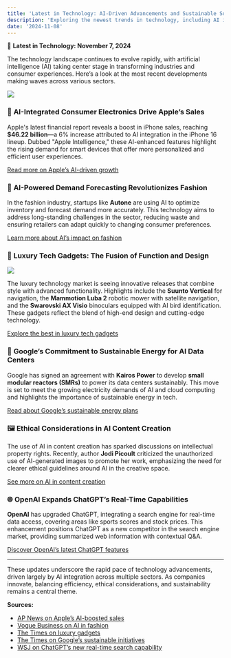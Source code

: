 ```yaml
---
title: 'Latest in Technology: AI-Driven Advancements and Sustainable Solutions - November 6, 2024'
description: 'Exploring the newest trends in technology, including AI in consumer electronics, sustainable data center solutions, and innovations in luxury tech gadgets.'
date: '2024-11-08'
---
```


🚀 **Latest in Technology: November 7, 2024**

The technology landscape continues to evolve rapidly, with artificial intelligence (AI) taking center stage in transforming industries and consumer experiences. Here’s a look at the most recent developments making waves across various sectors.

<div className='mx-auto w-[300px] sm:w-[350px]'>
    <img className='rounded-lg' src='https://cdn.pixabay.com/photo/2024/06/01/14/00/ai-8802304_1280.jpg' />
</div>

### 📱 **AI-Integrated Consumer Electronics Drive Apple’s Sales**

Apple's latest financial report reveals a boost in iPhone sales, reaching **$46.22 billion**—a 6% increase attributed to AI integration in the iPhone 16 lineup. Dubbed "Apple Intelligence," these AI-enhanced features highlight the rising demand for smart devices that offer more personalized and efficient user experiences.

[Read more on Apple’s AI-driven growth](https://apnews.com/article/377452ea3345de2981ea75f62b7cc840?utm_source=chatgpt.com)

### 👗 **AI-Powered Demand Forecasting Revolutionizes Fashion**

In the fashion industry, startups like **Autone** are using AI to optimize inventory and forecast demand more accurately. This technology aims to address long-standing challenges in the sector, reducing waste and ensuring retailers can adapt quickly to changing consumer preferences.

[Learn more about AI’s impact on fashion](https://www.voguebusiness.com/story/technology/can-ai-powered-demand-forecasting-fix-fashions-inventory-crisis?utm_source=chatgpt.com)

### 💎 **Luxury Tech Gadgets: The Fusion of Function and Design**

<div className='mx-auto w-[300px] sm:w-[350px]'>
    <img className='rounded-lg' src='https://cdn.pixabay.com/photo/2023/02/27/14/34/ai-generated-7818581_1280.jpg' />
</div>

The luxury technology market is seeing innovative releases that combine style with advanced functionality. Highlights include the **Suunto Vertical** for navigation, the **Mammotion Luba 2** robotic mower with satellite navigation, and the **Swarovski AX Visio** binoculars equipped with AI bird identification. These gadgets reflect the blend of high-end design and cutting-edge technology.

[Explore the best in luxury tech gadgets](https://www.thetimes.co.uk/article/best-luxury-tech-gadgets-all-time-technology-men-women-times-luxury-92b569bq6?utm_source=chatgpt.com)

### 🔋 **Google’s Commitment to Sustainable Energy for AI Data Centers**

Google has signed an agreement with **Kairos Power** to develop **small modular reactors (SMRs)** to power its data centers sustainably. This move is set to meet the growing electricity demands of AI and cloud computing and highlights the importance of sustainable energy in tech.

[Read about Google’s sustainable energy plans](https://www.thetimes.co.uk/article/google-signs-nuclear-deal-to-power-data-centres-v23xqhc83?utm_source=chatgpt.com)

### 🖼️ **Ethical Considerations in AI Content Creation**

The use of AI in content creation has sparked discussions on intellectual property rights. Recently, author **Jodi Picoult** criticized the unauthorized use of AI-generated images to promote her work, emphasizing the need for clearer ethical guidelines around AI in the creative space.

[See more on AI in content creation](https://www.thetimes.co.uk/article/jodi-picoult-suing-chatgpt-ai-by-any-other-name-shzxdbhfb?utm_source=chatgpt.com)

### 🌐 **OpenAI Expands ChatGPT’s Real-Time Capabilities**

**OpenAI** has upgraded ChatGPT, integrating a search engine for real-time data access, covering areas like sports scores and stock prices. This enhancement positions ChatGPT as a new competitor in the search engine market, providing summarized web information with contextual Q&A.

[Discover OpenAI’s latest ChatGPT features](https://www.wsj.com/tech/ai/openai-adds-search-engine-to-chatgpt-challenging-google-e7ebb29c?utm_source=chatgpt.com)

---

These updates underscore the rapid pace of technology advancements, driven largely by AI integration across multiple sectors. As companies innovate, balancing efficiency, ethical considerations, and sustainability remains a central theme.

**Sources:**
- [AP News on Apple’s AI-boosted sales](https://apnews.com/article/377452ea3345de2981ea75f62b7cc840?utm_source=chatgpt.com)
- [Vogue Business on AI in fashion](https://www.voguebusiness.com/story/technology/can-ai-powered-demand-forecasting-fix-fashions-inventory-crisis?utm_source=chatgpt.com)
- [The Times on luxury gadgets](https://www.thetimes.co.uk/article/best-luxury-tech-gadgets-all-time-technology-men-women-times-luxury-92b569bq6?utm_source=chatgpt.com)
- [The Times on Google’s sustainable initiatives](https://www.thetimes.co.uk/article/google-signs-nuclear-deal-to-power-data-centres-v23xqhc83?utm_source=chatgpt.com)
- [WSJ on ChatGPT’s new real-time search capability](https://www.wsj.com/tech/ai/openai-adds-search-engine-to-chatgpt-challenging-google-e7ebb29c?utm_source=chatgpt.com)
